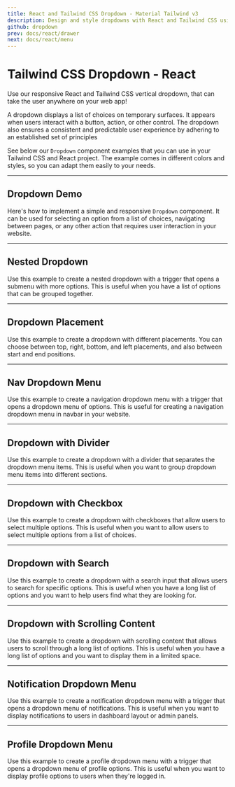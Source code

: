 ```yaml
---
title: React and Tailwind CSS Dropdown - Material Tailwind v3
description: Design and style dropdowns with React and Tailwind CSS using Material Tailwind v3. Improve navigation with customizable and responsive dropdown components.
github: dropdown
prev: docs/react/drawer
next: docs/react/menu
---
```


# Tailwind CSS Dropdown - React

Use our responsive React and Tailwind CSS vertical dropdown, that can take the user anywhere on your web app!

A dropdown displays a list of choices on temporary surfaces. It appears when users interact with a button, action, or other control. The dropdown also ensures a consistent and predictable user experience by adhering to an established set of principles

See below our `Dropdown` component examples that you can use in your Tailwind CSS and React project. The example comes in different colors and styles, so you can adapt them easily to your needs.

---

## Dropdown Demo

Here's how to implement a simple and responsive `Dropdown` component. It can be used for selecting an option from a list of choices, navigating between pages, or any other action that requires user interaction in your website.

<PreviewWithCode relativePath="dropdown/dropdown-demo.tsx" language="react" />

---

## Nested Dropdown

Use this example to create a nested dropdown with a trigger that opens a submenu with more options. This is useful when you have a list of options that can be grouped together.

<PreviewWithCode relativePath="dropdown/nested-dropdown.tsx" language="react" />

---

## Dropdown Placement

Use this example to create a dropdown with different placements. You can choose between top, right, bottom, and left placements, and also between start and end positions.

<PreviewWithCode relativePath="dropdown/dropdown-placement.tsx" language="react" />

---

## Nav Dropdown Menu

Use this example to create a navigation dropdown menu with a trigger that opens a dropdown menu of options. This is useful for creating a navigation dropdown menu in navbar in your website.

<PreviewWithCode relativePath="dropdown/nav-dropdown-menu.tsx" language="react" />

---

## Dropdown with Divider

Use this example to create a dropdown with a divider that separates the dropdown menu items. This is useful when you want to group dropdown menu items into different sections.

<PreviewWithCode relativePath="dropdown/dropdown-with-divider.tsx" language="react" />

---

## Dropdown with Checkbox

Use this example to create a dropdown with checkboxes that allow users to select multiple options. This is useful when you want to allow users to select multiple options from a list of choices.

<PreviewWithCode relativePath="dropdown/dropdown-with-checkbox.tsx" language="react" />

---

## Dropdown with Search

Use this example to create a dropdown with a search input that allows users to search for specific options. This is useful when you have a long list of options and you want to help users find what they are looking for.

<PreviewWithCode relativePath="dropdown/dropdown-with-search.tsx" language="react" />

---

## Dropdown with Scrolling Content

Use this example to create a dropdown with scrolling content that allows users to scroll through a long list of options. This is useful when you have a long list of options and you want to display them in a limited space.

<PreviewWithCode relativePath="dropdown/dropdown-with-scrolling-content.tsx" language="react" />

---

## Notification Dropdown Menu

Use this example to create a notification dropdown menu with a trigger that opens a dropdown menu of notifications. This is useful when you want to display notifications to users in dashboard layout or admin panels.

<PreviewWithCode relativePath="dropdown/notification-dropdown-menu.tsx" language="react" />

---

## Profile Dropdown Menu

Use this example to create a profile dropdown menu with a trigger that opens a dropdown menu of profile options. This is useful when you want to display profile options to users when they're logged in.

<PreviewWithCode relativePath="dropdown/profile-dropdown-menu.tsx" language="react" />

